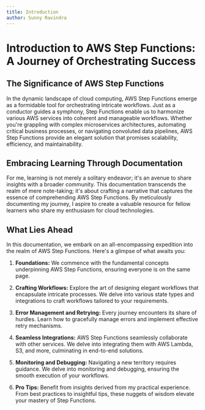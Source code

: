 ```yaml
---
title: Introduction 
author: Sunny Ravindra
---
```


# Introduction to AWS Step Functions: A Journey of Orchestrating Success


## The Significance of AWS Step Functions

In the dynamic landscape of cloud computing, AWS Step Functions emerge as a formidable tool for orchestrating intricate workflows. Just as a conductor guides a symphony, Step Functions enable us to harmonize various AWS services into coherent and manageable workflows. Whether you're grappling with complex microservices architectures, automating critical business processes, or navigating convoluted data pipelines, AWS Step Functions provide an elegant solution that promises scalability, efficiency, and maintainability.

## Embracing Learning Through Documentation

For me, learning is not merely a solitary endeavor; it's an avenue to share insights with a broader community. This documentation transcends the realm of mere note-taking; it's about crafting a narrative that captures the essence of comprehending AWS Step Functions. By meticulously documenting my journey, I aspire to create a valuable resource for fellow learners who share my enthusiasm for cloud technologies.

## What Lies Ahead

In this documentation, we embark on an all-encompassing expedition into the realm of AWS Step Functions. Here's a glimpse of what awaits you:

1. **Foundations:** We commence with the fundamental concepts underpinning AWS Step Functions, ensuring everyone is on the same page.

2. **Crafting Workflows:** Explore the art of designing elegant workflows that encapsulate intricate processes. We delve into various state types and integrations to craft workflows tailored to your requirements.

3. **Error Management and Retrying:** Every journey encounters its share of hurdles. Learn how to gracefully manage errors and implement effective retry mechanisms.

4. **Seamless Integrations:** AWS Step Functions seamlessly collaborate with other services. We delve into integrating them with AWS Lambda, S3, and more, culminating in end-to-end solutions.

5. **Monitoring and Debugging:** Navigating a new territory requires guidance. We delve into monitoring and debugging, ensuring the smooth execution of your workflows.

6. **Pro Tips:** Benefit from insights derived from my practical experience. From best practices to insightful tips, these nuggets of wisdom elevate your mastery of Step Functions.

